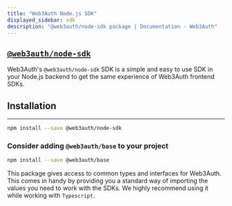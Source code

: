 ```yaml
---
title: "Web3Auth Node.js SDK"
displayed_sidebar: sdk
description: "@web3auth/node-sdk package | Documentation - Web3Auth"
---
```


## [`@web3auth/node-sdk`](https://npmjs.com/package/@web3auth/node-sdk)

Web3Auth's `@web3auth/node-sdk` SDK is a simple and easy to use SDK in your Node.js backend to get the same experience of Web3Auth frontend SDKs.

## Installation

---

```bash npm2yarn
npm install --save @web3auth/node-sdk
```

### Consider adding `@web3auth/base` to your project

```bash npm2yarn
npm install --save @web3auth/base
```

This package gives access to common types and interfaces for Web3Auth. This comes in handy by providing you a standard way of importing the values you
need to work with the SDKs. We highly recommend using it while working with `Typescript`.
